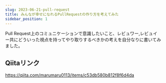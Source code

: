 ```yaml
---
slug: 2023-06-21-pull-request
title: みんなが幸せになれるPullRequestの作り方を考えてみた
sidebar_position: 1
---
```


Pull Request上のコミュニケーションで意識したいこと、レビュワー,レビュイー共にどういった視点を持ってやり取りするべきかの考えを自分なりに書いてみました。

<!-- truncate -->

## Qiitaリンク

https://qiita.com/marumaru0113/items/c53db580b812f8f6d4da

